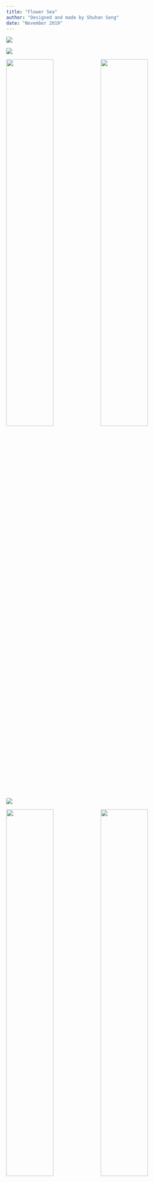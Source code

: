 ```yaml
---
title: "Flower Sea"
author: "Designed and made by Shuhan Song"
date: "November 2019"
---
```


![](Flower_Sea/cover.jpeg)

![](Flower_Sea/8.jpeg)


![](Flower_Sea/4.jpeg){width=50%}![](Flower_Sea/3.jpeg){width=50%}

![](Flower_Sea/7.jpeg)

![](Flower_Sea/6.jpeg){width=50%}![](Flower_Sea/5.jpeg){width=50%}


<br>

### For your curiosity, this is how the back side looks like...

<br>
![](Flower_Sea/back.jpeg)
